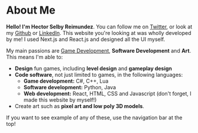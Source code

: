 
# About Me

**Hello! I'm Hector Selby Reimundez**. You can follow me on [Twitter](https://x.com/Platymek),
or look at my [Github](https://github.com)
or [LinkedIn](https://www.linkedin.com/in/hector-selby-reimundez-7a5546187/).
This website you're looking at was wholly developed by me!
I used Next.js and React.js and designed all the UI myself.

My main passions are [Game Development](/Games), **Software Development** and **Art**.
This means I'm able to:

- **Design** fun games, including **level design** and **gameplay design**
- **Code software**, not just limited to games, in the following languages:
    - **Game development:** C\#, C++, Lua
    - **Software development:** Python, Java
    - **Web development:** React, HTML, CSS and Javascript (don't forget, I made this website by myself!)
- Create art such as **pixel art and low poly 3D models**.

If you want to see example of any of these, use the navigation bar at the top!
